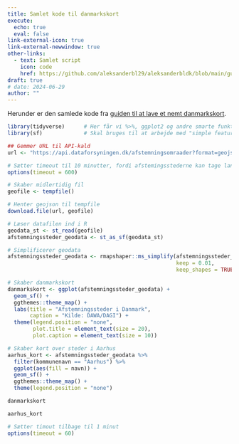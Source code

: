 ```yaml
---
title: Samlet kode til danmarkskort
execute: 
  echo: true
  eval: false
link-external-icon: true
link-external-newwindow: true
other-links:
  - text: Samlet script
    icon: code
    href: https://github.com/aleksanderbl29/aleksanderbldk/blob/main/guides/2024-06-29-danmarkskort-i-r/kort.r
draft: true
# date: 2024-06-29
author: ""
---
```


Herunder er den samlede kode fra [guiden til at lave et nemt danmarkskort](index.qmd).

```r
library(tidyverse)      # Her får vi %>%, ggplot2 og andre smarte funktioner.
library(sf)             # Skal bruges til at arbejde med "simple features" (figurer).

## Gemmer URL til API-kald
url <- "https://api.dataforsyningen.dk/afstemningsomraader?format=geojson"

# Sætter timeout til 10 minutter, fordi afstemingsstederne kan tage lang tid om at hente
options(timeout = 600)

# Skaber midlertidig fil
geofile <- tempfile()

# Henter geojson til tempfile
download.file(url, geofile)

# Læser datafilen ind i R
geodata_st <- st_read(geofile)
afstemningssteder_geodata <- st_as_sf(geodata_st)

# Simplificerer geodata
afstemningssteder_geodata <- rmapshaper::ms_simplify(afstemningssteder_geodata,
                                                     keep = 0.01,
                                                     keep_shapes = TRUE)

# Skaber danmarkskort
danmarkskort <- ggplot(afstemningssteder_geodata) +
  geom_sf() +
  ggthemes::theme_map() +
  labs(title = "Afstemningssteder i Danmark",
       caption = "Kilde: DAWA/DAGI") +
  theme(legend.position = "none",
        plot.title = element_text(size = 20),
        plot.caption = element_text(size = 10))

# Skaber kort over steder i Aarhus
aarhus_kort <- afstemningssteder_geodata %>%
  filter(kommunenavn == "Aarhus") %>%
  ggplot(aes(fill = navn)) +
  geom_sf() +
  ggthemes::theme_map() +
  theme(legend.position = "none")

danmarkskort

aarhus_kort

# Sætter timout tilbage til 1 minut
options(timeout = 60)
```

